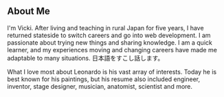 ## About Me

I'm Vicki. After living and teaching in rural Japan for
five years, I have returned stateside to switch careers and go into web
development. I am passionate about trying new things and sharing knowledge.
I am a quick learner, and my experiences moving and changing careers have
made me adaptable to many situations. 日本語をすこし話します。

What I love most about Leonardo is his vast array of interests. Today he is
best known for his paintings, but his resume also included engineer, inventor,
stage designer, musician, anatomist, scientist and more.
